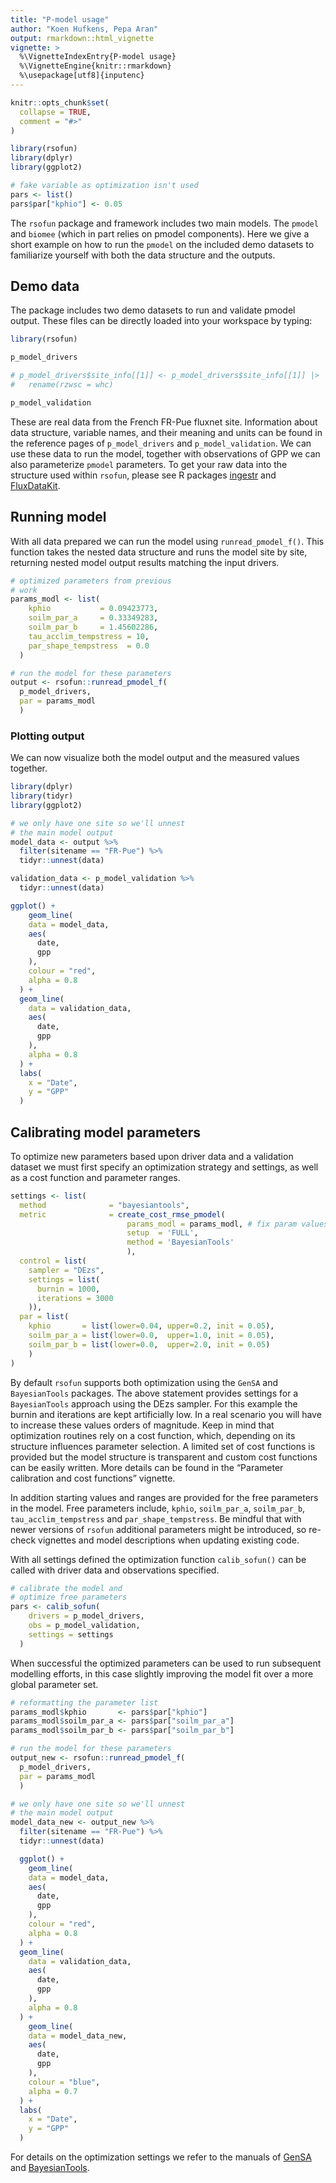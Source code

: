 ```yaml
---
title: "P-model usage"
author: "Koen Hufkens, Pepa Aran"
output: rmarkdown::html_vignette
vignette: >
  %\VignetteIndexEntry{P-model usage}
  %\VignetteEngine{knitr::rmarkdown}
  %\usepackage[utf8]{inputenc}
---
```


```r
knitr::opts_chunk$set(
  collapse = TRUE,
  comment = "#>"
)

library(rsofun)
library(dplyr)
library(ggplot2)

# fake variable as optimization isn't used
pars <- list()
pars$par["kphio"] <- 0.05
```

The `rsofun` package and framework includes two main models. The `pmodel` and `biomee` (which in part relies on pmodel components). Here we give a short example on how to run the `pmodel` on the included demo datasets to familiarize yourself with both the data structure and the outputs.

## Demo data

The package includes two demo datasets to run and validate pmodel output. These files can be directly loaded into your workspace by typing:

```r
library(rsofun)

p_model_drivers

# p_model_drivers$site_info[[1]] <- p_model_drivers$site_info[[1]] |> 
#   rename(rzwsc = whc)

p_model_validation
```

These are real data from the French FR-Pue fluxnet site. Information about data structure, variable names, and their meaning and units can be found in the reference pages of `p_model_drivers` and `p_model_validation`. We can use these data to run the model, together with observations of GPP we can also parameterize `pmodel` parameters. To get your raw data into the structure used within `rsofun`, please see R packages [ingestr](https://github.com/computationales/ingestr) and [FluxDataKit](https://github.com/computationales/FluxDataKit).

## Running model

With all data prepared we can run the model using `runread_pmodel_f()`. This function takes the nested data structure and runs the model site by site, returning nested model output results matching the input drivers.

```r

# optimized parameters from previous
# work
params_modl <- list(
    kphio           = 0.09423773,
    soilm_par_a     = 0.33349283,
    soilm_par_b     = 1.45602286,
    tau_acclim_tempstress = 10,
    par_shape_tempstress  = 0.0
  )

# run the model for these parameters
output <- rsofun::runread_pmodel_f(
  p_model_drivers,
  par = params_modl
  )
```

### Plotting output

We can now visualize both the model output and the measured values together.

```r
library(dplyr)
library(tidyr)
library(ggplot2)

# we only have one site so we'll unnest
# the main model output
model_data <- output %>%
  filter(sitename == "FR-Pue") %>%
  tidyr::unnest(data)

validation_data <- p_model_validation %>%
  tidyr::unnest(data)

ggplot() +
    geom_line(
    data = model_data,
    aes(
      date,
      gpp
    ),
    colour = "red",
    alpha = 0.8
  ) +
  geom_line(
    data = validation_data,
    aes(
      date,
      gpp
    ),
    alpha = 0.8
  ) +
  labs(
    x = "Date",
    y = "GPP"
  )
```

## Calibrating model parameters

To optimize new parameters based upon driver data and a validation dataset we must first specify an optimization strategy and settings, as well as a cost function and parameter ranges.

```r
settings <- list(
  method              = "bayesiantools",
  metric              = create_cost_rmse_pmodel(
                          params_modl = params_modl, # fix param values
                          setup  = 'FULL',
                          method = 'BayesianTools'
                          ),
  control = list(
    sampler = "DEzs",
    settings = list(
      burnin = 1000,
      iterations = 3000
    )),
  par = list(
    kphio       = list(lower=0.04, upper=0.2, init = 0.05),
    soilm_par_a = list(lower=0.0,  upper=1.0, init = 0.05),
    soilm_par_b = list(lower=0.0,  upper=2.0, init = 0.05)
    )
)
```

By default `rsofun` supports both optimization using the `GenSA` and `BayesianTools` packages. The above statement provides settings for a `BayesianTools` approach using the DEzs sampler. For this example the burnin and iterations are kept artificially low. In a real scenario you will have to increase these values orders of magnitude. Keep in mind that optimization routines rely on a cost function, which, depending on its structure influences parameter selection. A limited set of cost functions is provided but the model structure is transparent and custom cost functions can be easily written. More details can be found in the "Parameter calibration and cost functions" vignette.

In addition starting values and ranges are provided for the free parameters in the model. Free parameters include, `kphio`, `soilm_par_a`, `soilm_par_b`, `tau_acclim_tempstress` and `par_shape_tempstress`. Be mindful that with newer versions of `rsofun` additional parameters might be introduced, so re-check vignettes and model descriptions when updating existing code.

With all settings defined the optimization function `calib_sofun()` can be called with driver data and observations specified.

```r
# calibrate the model and
# optimize free parameters
pars <- calib_sofun(
    drivers = p_model_drivers,  
    obs = p_model_validation,
    settings = settings
  )
```

When successful the optimized parameters can be used to run subsequent modelling efforts, in this case slightly improving the model fit over a more global parameter set.

```r
# reformatting the parameter list
params_modl$kphio       <- pars$par["kphio"]
params_modl$soilm_par_a <- pars$par["soilm_par_a"]
params_modl$soilm_par_b <- pars$par["soilm_par_b"]

# run the model for these parameters
output_new <- rsofun::runread_pmodel_f(
  p_model_drivers,
  par = params_modl
  )

# we only have one site so we'll unnest
# the main model output
model_data_new <- output_new %>%
  filter(sitename == "FR-Pue") %>%
  tidyr::unnest(data)

  ggplot() +
    geom_line(
    data = model_data,
    aes(
      date,
      gpp
    ),
    colour = "red",
    alpha = 0.8
  ) +
  geom_line(
    data = validation_data,
    aes(
      date,
      gpp
    ),
    alpha = 0.8
  ) +
    geom_line(
    data = model_data_new,
    aes(
      date,
      gpp
    ),
    colour = "blue",
    alpha = 0.7
  ) +
  labs(
    x = "Date",
    y = "GPP"
  )
```

For details on the optimization settings we refer to the manuals of [GenSA](https://cran.r-project.org/package=GenSA) and [BayesianTools](https://github.com/florianhartig/BayesianTools).
